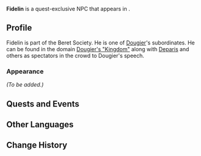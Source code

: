 {{Meta
<!-- Remove this template after adding the missing info -->
|missing_NPC_profile  = yes
<!--
|missing_NPC_idle     = yes
|missing_NPC_dialogue = yes
-->
}}
{{Character Infobox
|type             = Quest NPC
|image            = NPC Fidelin.png
|realname         = <!-- Optional, if different from in-game name -->
|deceased         = <!-- Past (for deceased prior to events of the game) or free response -->
|region           = Fontaine
|location         = Fontaine
|affiliation      = Beret Society
|title            = "Beret Society" Member

|ancestry         = <!-- Clan/family -->
|father           = 
|mother           = 
|spouse           = 
|sibling          = 
|child            = 
|relative         = 

|voiceEN          = 
|voiceCN          = 
|voiceJP          = 
|voiceKR          = 
}}
'''Fidelin''' is a quest-exclusive NPC that appears in {{Quest|Reborn in the Land of Grievances}}.
<!--
==Location==
{{subst:#tag:gallery|
NPC Location {{subst:#titleparts:{{subst:PAGENAME}}}}.png{{subst:!}}{{subst:#titleparts:{{subst:PAGENAME}}}}'s location
NPC Location {{subst:#titleparts:{{subst:PAGENAME}}}} Context.png{{subst:!}}Additional context
}}
-->
==Profile==
<!--Detailed story/lore information goes here.-->
Fidelin is part of the Beret Society. He is one of [[Dougier]]'s subordinates. He can be found in the domain [[Dougier's "Kingdom"]] along with [[Deparis]] and others as spectators in the crowd to Dougier's speech.

===Appearance===
<!--Keep appearance section short and concise. Limit to 2 paragraphs with 3-4 sentences each.-->
''(To be added.)''

==Quests and Events==
{{Quests and Events}}
<!--
==Idle Quotes==
{{Dialogue Start}}
: {{DIcon|Idle}} {{Tx}}
:: {{A|VO {{subst:#titleparts:{{subst:PAGENAME}}}} 01.ogg}} "{{Tx}}"
{{Dialogue End}}

==Dialogue==
{{Dialogue Start}}
:'''{{subst:#titleparts:{{subst:PAGENAME}}}}:''' 
:{{DIcon}}
{{Dialogue End}}
<!--
==Event Dialogue==
===Event Name===
{{Dialogue Start}}
:'''{{subst:#titleparts:{{subst:PAGENAME}}}}:'''
{{Dialogue End}}
-->
==Other Languages==
{{Other Languages|default_hidden=1
|en      = Fidelin
|zhs     = 菲德兰
|zhs_rm  = Fēidélán
|zht     = 菲德蘭
|zht_rm  = Fēidélán
|ja      = フィデリン
|ja_rm   = Fiderin
|ko      = 피들랑
|es      = Fidelin
|fr      = Fidelin
|ru      = Фиделин
|th      = Fidelin
|vi      = Fidelin
|de      = Fidelin
|id      = Fidelin
|pt      = Fidelin
|tr      = Fidelin
|it      = Fidelin
}}

==Change History==
{{Change History|4.1}}
<!--
==References==
{{Reflist}}
-->